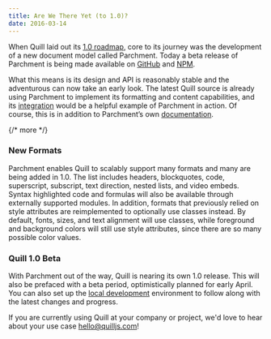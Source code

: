 ```yaml
---
title: Are We There Yet (to 1.0)?
date: 2016-03-14
---
```


When Quill laid out its [1.0 roadmap](/blog/the-road-to-1-0/), core to its journey was the development of a new document model called Parchment. Today a beta release of Parchment is being made available on [GitHub](https://github.com/quilljs/parchment) and [NPM](https://www.npmjs.com/package/parchment).

What this means is its design and API is reasonably stable and the adventurous can now take an early look. The latest Quill source is already using Parchment to implement its formatting and content capabilities, and its [integration](https://github.com/quilljs/quill/tree/develop/formats) would be a helpful example of Parchment in action. Of course, this is in addition to Parchment’s own [documentation](https://github.com/quilljs/parchment/blob/master/README.md).

{/* more */}

### New Formats

Parchment enables Quill to scalably support many formats and many are being added in 1.0. The list includes headers, blockquotes, code, superscript, subscript, text direction, nested lists, and video embeds. Syntax highlighted code and formulas will also be available through externally supported modules. In addition, formats that previously relied on style attributes are reimplemented to optionally use classes instead. By default, fonts, sizes, and text alignment will use classes, while foreground and background colors will still use style attributes, since there are so many possible color values.

### Quill 1.0 Beta

With Parchment out of the way, Quill is nearing its own 1.0 release. This will also be prefaced with a beta period, optimistically planned for early April. You can also set up the [local development](https://github.com/quilljs/quill/blob/develop/.github/CONTRIBUTING.md#local-development) environment to follow along with the latest changes and progress.

If you are currently using Quill at your company or project, we'd love to hear about your use case [hello@quilljs.com](mailto:hello@quilljs.com)!
